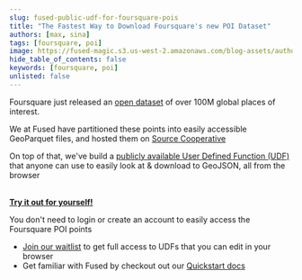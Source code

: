 ```yaml
---
slug: fused-public-udf-for-foursquare-pois
title: "The Fastest Way to Download Foursquare's new POI Dataset"
authors: [max, sina]
tags: [foursquare, poi]
image: https://fused-magic.s3.us-west-2.amazonaws.com/blog-assets/authors/sina.jpeg
hide_table_of_contents: false
keywords: [foursquare, poi]
unlisted: false
---
```


Foursquare just released an [open dataset](https://opensource.foursquare.com/os-places/) of over 100M global places of interest.

We at Fused have partitioned these points into easily accessible GeoParquet files, and hosted them on [Source Cooperative](https://source.coop/repositories/fused/fsq-os-places/description)

On top of that, we've build a [publicly available User Defined Function (UDF)](https://www.fused.io/public/UDF_Foursquare_Open_Source_Places) that anyone can use to easily look at & download to GeoJSON, all from the browser

<ReactPlayer playsinline={true} className="video__player" playing={true} muted={true} controls height="30vh" url="https://youtu.be/ubRnHvPuY40" width="100%" />


\
[**Try it out for yourself!**](https://www.fused.io/public/UDF_Foursquare_Open_Source_Places)

You don't need to login or create an account to easily access the Foursquare POI points

- [Join our waitlist](https://docs.google.com/forms/d/1NVzMjc2tXxlIgnFrxqQPM_NtG1B2AQ0En_pAbZHYSK0) to get full access to UDFs that you can edit in your browser
- Get familiar with Fused by checkout out our [Quickstart docs](/quickstart/)